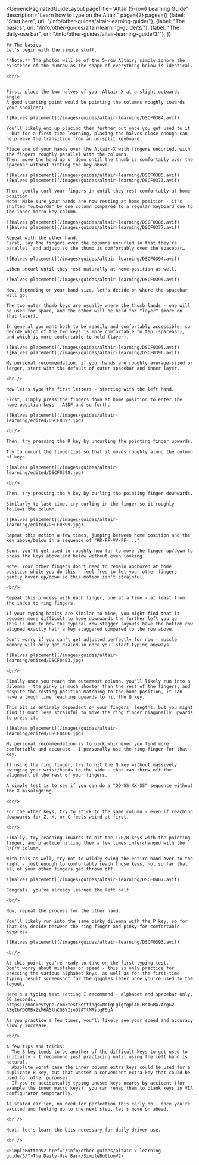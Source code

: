 ---
---


<GenericPaginatedGuideLayout 
	pageTitle="Altair (5-row) Learning Guide"
  description="Learn how to type on the Altair."
  page={2}
  pages={[
    {label: "Start here", url: "/info/other-guides/altair-learning-guide/"},
    {label: "The basics", url: "/info/other-guides/altair-learning-guide/2/"},
    {label: "The daily-use bar", url: "/info/other-guides/altair-learning-guide/3/"},
  ]}
>

  <AltMarkdownRenderer>

    ## The basics
    Let's begin with the simple stuff.

    **Note:** The photos will be of the 5-row Altair; simply ignore the existence of the numrow as the shape of everything below is identical.  

    <br/>
      
      
    First, place the two halves of your Altair-X at a slight outwards angle.  
    A good starting point would be pointing the columns roughly towards your shoulders.  
    
    ![Halves placement](/images/guides/altair-learning/DSCF0384.avif)

    You'll likely end up placing them further out once you get used to it - but for a first time learning, placing the halves close enough can help ease the transition from an un-split keyboard.  

    Place one of your hands over the Altair-X with fingers uncurled, with the fingers roughly parallel with the columns.  
    Then, move the hand up or down until the thumb is comfortably over the spacebar without hitting the key above.

    ![Halves placement](/images/guides/altair-learning/DSCF0385.avif)
    ![Halves placement](/images/guides/altair-learning/DSCF0373.avif)
    
    Then, gently curl your fingers in until they rest comfortably at home position.  
    Note: Make sure your hands are now resting at home position - it's shifted "outwards" by one column compared to a regular keyboard due to the inner macro key column.

    ![Halves placement](/images/guides/altair-learning/DSCF0386.avif)
    ![Halves placement](/images/guides/altair-learning/DSCF0377.avif)

    Repeat with the other hand.  
    First, lay the fingers over the columns uncurled so that they're parallel, and adjust so the thumb is comfortably over the spacebar…

    ![Halves placement](/images/guides/altair-learning/DSCF0394.avif)

    …then uncurl until they rest naturally at home position as well.

    ![Halves placement](/images/guides/altair-learning/DSCF0395.avif)

    Now, depending on your hand size, let's decide on where the spacebar will go.  
      
    The two outer thumb keys are usually where the thumb lands - one will be used for space, and the other will be held for "layer" (more on that later).  
      
    In general you want both to be readily and comfortably accessible, so decide which of the two keys is more comfortable to tap (spacebar), and which is more comfortable to hold (layer).  

    ![Halves placement](/images/guides/altair-learning/DSCF0395.avif)
    ![Halves placement](/images/guides/altair-learning/DSCF0396.avif)

    My personal recommendation: if your hands are roughly average-sized or larger, start with the default of outer spacebar and inner layer.  

    <br />

    Now let's type the first letters - starting with the left hand.  
      
    First, simply press the fingers down at home position to enter the home position keys - ASDF and so forth.

    ![Halves placement](/images/guides/altair-learning/edited/DSCF0397.jpg)

    <br/>
      
    Then, try pressing the R key by uncurling the pointing finger upwards.  
      
    Try to uncurl the fingertips so that it moves roughly along the column of keys.  

    ![Halves placement](/images/guides/altair-learning/edited/DSCF0398.jpg)

    <br/>

    Then, try pressing the V key by curling the pointing finger downwards.  
      
    Similarly to last time, try curling in the finger so it roughly follows the column.  

    ![Halves placement](/images/guides/altair-learning/edited/DSCF0399.jpg)

    Repeat this motion a few times, jumping between home position and the key above/below in a sequence of "RR-FF-VV-FF-...".  
      
    Soon, you'll get used to roughly how far to move the finger up/down to press the keys above and below without even looking.  
      
    Note: Your other fingers don't need to remain anchored at home position while you do this - feel free to let your other fingers gently hover up/down so this motion isn't strainful.

    <br/>

    Repeat this process with each finger, one at a time - at least from the index to ring fingers.  
      
    If your typing habits are similar to mine, you might find that it becomes more difficult to home downwards the further left you go - this is due to how the typical row-stagger layouts have the bottom row aligned exactly half a key staggered compared to the row above.  
      
    Don't worry if you can't get adjusted perfectly for now - muscle memory will only get dialed-in once you  start typing anyways.  

    ![Halves placement](/images/guides/altair-learning/edited/DSCF0403.jpg)

    <br/>

    Finally once you reach the outermost column, you'll likely run into a dilemma - the pinky is much shorter than the rest of the fingers, and despite the resting position matching to the home position, it can have a tough time reaching upwards to hit the Q key.  
      
    This bit is entirely dependent on your fingers' lengths, but you might find it much less strainful to move the ring finger diagonally upwards to press it.

    ![Halves placement](/images/guides/altair-learning/edited/DSCF0406.jpg)

    My personal recommendation is to pick whichever you find more comfortable and accurate - I personally use the ring finger for that key.  
      
    If using the ring finger, try to hit the Q key without massively swinging your wrist/hands to the side - that can throw off the alignment of the rest of your fingers.  
      
    A simple test is to see if you can do a "QQ-SS-XX-SS" sequence without the X misaligning.  

    <br/>

    For the other keys, try to stick to the same column - even if reaching downwards for Z, X, or C feels weird at first. 

    <br/>

    Finally, try reaching inwards to hit the T/G/B keys with the pointing finger, and practice hitting them a few times interchanged with the R/F/V column.  
      
    With this as well, try not to wildly swing the entire hand over to the right - just enough to comfortably reach those keys, not so far that all of your other fingers get thrown off.  

    ![Halves placement](/images/guides/altair-learning/DSCF0407.avif)

    Congrats, you've already learned the left half.

    <br/>

    Now, repeat the process for the other hand.  
      
    You'll likely run into the same pinky dilemma with the P key, so for that key decide between the ring finger and pinky for comfortable keypress. 

    ![Halves placement](/images/guides/altair-learning/DSCF0393.avif)

    <br/>

    At this point, you're ready to take on the first typing test.  
    Don't worry about mistakes or speed - this is only practice for pressing the various alphabet keys, as well as for the first-time typing result screenshot for the giggles later once you're used to the layout.  
      
    Here's a typing test setting I recommend - alphabet and spacebar only, 60 seconds.  
    https://monkeytype.com?testSettings=NoIgLglgtgpiA0IBsAGBA7ArgG2-AZgIbYDOMBxZiM6A5thCQBYIjoD2ATlMRjtgF0gA  
    
    As you practice a few times, you'll likely see your speed and accuracy slowly increase.

    <br/>

    A few tips and tricks:
    - The B key tends to be another of the difficult keys to get used to initially - I recommend just practicing until using the left hand is natural.  
      Absolute worst case the inner column extra keys could be used for a duplicate B key, but that wastes a convenient extra key that could be used for other purposes.
    - If you're accidentally typing unused keys nearby by accident (for example the inner macro keys), you can remap them to blank keys in VIA configurator temporarily.  

    As stated earlier, no need for perfection this early on - once you're excited and feeling up to the next step, let's move on ahead.

    <br />

    Next, let's learn the bits necessary for daily-driver use.  

    <br />

    <SimpleButtonV2 href="/info/other-guides/altair-x-learning-guide/3/">The Daily-Use Bar</SimpleButtonV2>
    
    
  </AltMarkdownRenderer>
			
</GenericPaginatedGuideLayout>



